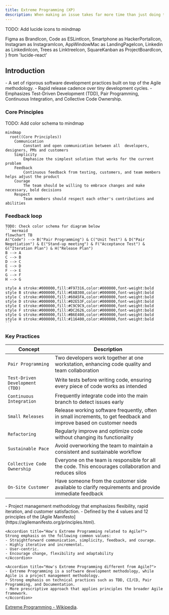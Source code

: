 ```yaml
---
title: Extreme Programming (XP)
description: When making an issue takes far more time than just doing the work itself. WIP.
---
```


TODO: Add lucide icons to mindmap

  Figma as BrandIcon,
  Code as ESLintIcon,
   Smartphone as HackerPortalIcon,
   Instagram as InstagramIcon,
   AppWindowMac as LandingPageIcon,
   Linkedin as LinkedinIcon,
   Trees as LinktreeIcon,
   SquareKanban as ProjectBoardIcon,
 } from 'lucide-react'


## Introduction

<Callout title="What's Extreme Programming (XP)?">
- A set of rigorous software development practices built on top of the Agile methodology.
- Rapid release cadence over tiny development cycles.
- Emphasizes Test-Driven Development (TDD), Pair Programming, Continuous Integration, and Collective Code Ownership.
</Callout>

### Core Principles
TODO: Add color schema to mindmap
```mermaid
mindmap
  root((Core Principles))
    Communication
        Constant and open communication between all  developers, designers, PMs and customers
    Simplicity
        Emphasize the simplest solution that works for the current problem
    Feedback
        Continuous feedback from testing, customers, and team members helps adjust the product
    Courage
        The team should be willing to embrace changes and make necessary, bold decisions
    Respect
        Team members should respect each other's contributions and abilities
```

### Feedback loop

    TODO: Check color schema for diagram below
    ```mermaid
    flowchart TB
    A("Code") --> B("Pair Programming") & C("Unit Test") & D("Pair Negotiation") & E("Stand-up meeting") & F("Acceptance Test") & G("Iteration Plan") & H("Release Plan")
    B --> A
    C --> B
    D --> C
    E --> D
    F --> E
    G --> F
    H --> G

    style A stroke:#000000,fill:#F97316,color:#000000,font-weight:bold
    style B stroke:#000000,fill:#EAB308,color:#000000,font-weight:bold
    style C stroke:#000000,fill:#60A5FA,color:#000000,font-weight:bold
    style D stroke:#000000,fill:#02E53F,color:#000000,font-weight:bold
    style E stroke:#000000,fill:#C9C9C9,color:#000000,font-weight:bold
    style F stroke:#000000,fill:#DC2626,color:#000000,font-weight:bold
    style G stroke:#000000,fill:#B6E400,color:#000000,font-weight:bold
    style H stroke:#000000,fill:#116400,color:#000000,font-weight:bold
    ```

### Key Practices

| Concept   | Description |
|---------|-------------|
| `Pair Programming`  | Two developers work together at one workstation, enhancing code quality and team collaboration |
| `Test-Driven Development (TDD)`  | Write tests before writing code, ensuring every piece of code works as intended |
| `Continuous Integration`  | Frequently integrate code into the main branch to detect issues early |
| `Small Releases`  | Release working software frequently, often in small increments, to get feedback and improve based on customer needs |
| `Refactoring` | Regularly improve and optimize code without changing its functionality |
| `Sustainable Pace` |Avoid overworking the team to maintain a consistent and sustainable workflow |
| `Collective Code Ownership` |  Everyone on the team is responsible for all the code. This encourages collaboration and reduces silos |
| `On-Site Customer` | Have someone from the customer side available to clarify requirements and provide immediate feedback |


<Accordions>
    <Accordion title="What's Agile?">
    - Project management methodology that emphasizes flexibility, rapid iteration, and customer satisfaction.
    - Defined by the 4 values and 12 principles of the [Agile Manifesto](https://agilemanifesto.org/principles.html).
    </Accordion>
    
    <Accordion title="How's Extreme Programming related to Agile?">
    Strong emphasis on the following common values:
    - Straightforward communication, simplicity, feedback, and courage.
    - Highly iterative and incremental.
    - User-centric.
    - Encourage change, flexibility and adaptability
    </Accordion>
    
    <Accordion title="How's Extreme Programming different from Agile?">
    - Extreme Programming is a software development methodology, while Agile is a project management methodology.
    - Strong emphasis on technical practices such as TDD, CI/CD, Pair Programming, and Documentation.
    - More prescriptive approach that applies principles the broader Agile framework.
    </Accordion>
</Accordions>

[Extreme Programming - Wikipedia](https://en.wikipedia.org/wiki/Extreme_programming).
